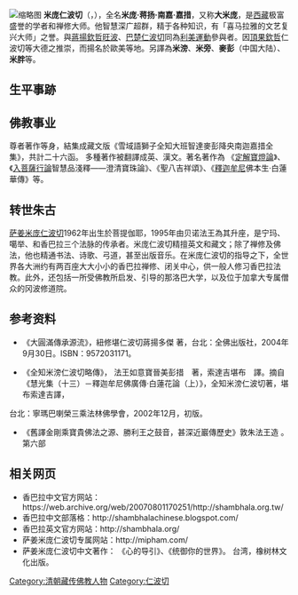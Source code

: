 {{Expert|time=2011-01-15}}
[[File:MiphamNew.jpg|缩略图]]
'''米庞仁波切'''（{{bo|z=<span style="font-size:150%;">{{lang|sip|འཇུ་མི་ཕམ་འཇམ་དབྱངས་རྣམ་རྒྱལ་རྒྱ་མཚོ་}}</span> |w= 'ju mi pham 'jam dbyangs rnam rgyal rgya mtsho}}，{{bd|1846年||1912年}}），全名'''米庞·蒋扬·南嘉·嘉措'''，又称'''大米庞'''，是[[西藏|西藏]]极富盛誉的学者和禅修大师。他智慧深广超群，精于各种知识，有「喜马拉雅的文艺复兴大师」之誉。與[[蔣揚欽哲旺波|蔣揚欽哲旺波]]、[[巴楚仁波切|巴楚仁波切]]同為[[利美運動|利美運動]]參與者。因[[頂果欽哲|頂果欽哲]]仁波切等大德之推崇，而揚名於歐美等地。另譯為'''米滂'''、'''米旁'''、'''麥彭'''（中国大陆）、'''米胖'''等。

==生平事跡==

==佛教事业==
尊者著作等身，結集成藏文版《雪域語獅子全知大班智達麥彭降央南迦嘉措全集》，共計二十六函。 多種著作被翻譯成英、漢文。著名著作為 《[[定解寶燈論|定解寶燈論]]》、《[[入菩薩行論|入菩薩行論]]智慧品淺釋——澄清寶珠論》、《聖八吉祥頌》、《[[釋迦牟尼|釋迦牟尼]]佛本生·白蓮華傳》等。

==转世朱古==
[[萨姜米庞仁波切|萨姜米庞仁波切]]1962年出生於菩提伽耶，1995年由贝诺法王為其升座，是宁玛、噶举、和香巴拉三个法脉的传承者。米庞仁波切精擅英文和藏文；除了禅修及佛法，他也精通书法、诗歌、弓道，甚至出版音乐。在米庞仁波切的指导之下，全世界各大洲约有两百座大大小小的香巴拉禅修、闭关中心，供一般人修习香巴拉法教。此外，还包括一所受佛教所启发、引导的那洛巴大学，以及位于加拿大专属僧众的冈波修道院。

==参考资料==
*《大圓滿傳承源流》，紐修堪仁波切蔣揚多傑 著，台北：全佛出版社，2004年9月30日。ISBN：9572031171。

*《全知米滂仁波切略傳》， 法王如意寶晉美彭措　著，索達吉堪布　譯。摘自《慧光集（十三）－釋迦牟尼佛廣傳·白蓮花論（上）》，全知米滂仁波切著，堪布索達吉譯，
台北：寧瑪巴喇榮三乘法林佛學會，2002年12月，初版。

*《舊譯金剛乘寶貴佛法之源、勝利王之鼓音，甚深近巖傳歷史》敦朱法王造 。第六部

==相关网页==
* 香巴拉中文官方网站：https://web.archive.org/web/20070801170251/http://shambhala.org.tw/ 
* 香巴拉中文部落格：http://shambhalachinese.blogspot.com/ {{Wayback|url=http://shambhalachinese.blogspot.com/ |date=20210119044817 }} 
* 香巴拉英文官方网站：http://shambhala.org/ {{Wayback|url=http://shambhala.org/ |date=20210501124809 }} 
* 萨姜米庞仁波切专属网站：http://mipham.com/ {{Wayback|url=http://mipham.com/ |date=20210309094001 }}
* 萨姜米庞仁波切中文著作： 《心的导引》、《统御你的世界》。 台湾，橡树林文化出版。

{{Authority control}}
[[Category:清朝藏传佛教人物|Category:清朝藏传佛教人物]]
[[Category:仁波切|Category:仁波切]]